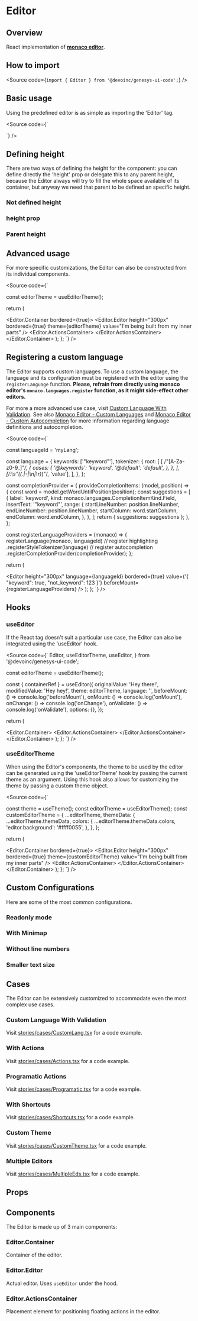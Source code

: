 

<Meta of={Stories} />

# Editor

## Overview

React implementation of
[**monaco editor**](https://microsoft.github.io/monaco-editor/).

<Canvas of={Stories.Base} sourceState="none" />

## How to import

<Source code={`import { Editor } from '@devoinc/genesys-ui-code';`} />

## Basic usage

Using the predefined editor is as simple as importing the 'Editor' tag.

<Source
  code={`

`}
/>

## Defining height

There are two ways of defining the height for the component: you can define directly the 'height' prop or delegate this
to any parent height, because the Editor always will try to fill the whole space available of its container,
but anyway we need that parent to be defined an specific height.

### Not defined height

<Canvas of={Stories.NoHeight} />

### height prop

<Canvas of={Stories.Base} />

### Parent height

<Canvas of={Stories.ParentHeight} />

## Advanced usage

For more specific customizations, the Editor can also be constructed from its
individual components.

<Source
  code={`


  const editorTheme = useEditorTheme();

return (

<Editor.Container bordered={true}>
  <Editor.Editor
    height="300px"
    bordered={true}
    theme={editorTheme}
    value="I'm being built from my inner parts"
  />
  <Editor.ActionsContainer>
    <IconButton icon="gi-heart_full" />
  </Editor.ActionsContainer>
</Editor.Container>
); }; `} />

## Registering a custom language

The Editor supports custom languages. To use a custom language, the language
and its configuration must be registered with the editor using the
`registerLanguage` function.
**Please, refrain from directly using monaco editor's
`monaco.languages.register` function, as it might side-effect other editors.**

For more a more advanced use case, visit
[Custom Language With Validation](#custom-language-with-validation). See also
[Monaco Editor - Custom Languages](https://microsoft.github.io/monaco-editor/monarch.html)
and
[Monaco Editor - Custom Autocompletion](https://microsoft.github.io/monaco-editor/playground.html#extending-language-services-custom-languages)
for more information regarding language definitions and autocompletion.

<Source
  code={`


const languageId = 'myLang';

const language = {
keywords: ['"keyword"'],
tokenizer: {
root: [
[
/"[A-Za-z0-9_]_"/,
{
cases: {
'@keywords': 'keyword',
'@default': 'default',
},
},
],
[/:\\s"((.|-|\\n|\\r)_)"/, 'value'],
],
},
};

const completionProvider = {
provideCompletionItems: (model, position) => {
const word = model.getWordUntilPosition(position);
const suggestions = [
{
label: 'keyword',
kind: monaco.languages.CompletionItemKind.Field,
insertText: '"keyword"',
range: {
startLineNumber: position.lineNumber,
endLineNumber: position.lineNumber,
startColumn: word.startColumn,
endColumn: word.endColumn,
},
},
];
return { suggestions: suggestions };
},
};

  const registerLanguageProviders = (monaco) => {
    registerLanguage(monaco, languageId)
      // register highlighting
      .registerStyleTokenizer(language)
      // register autocompletion
      .registerCompletionProvider(completionProvider);
  };

return (

<Editor
  height="300px"
  language={languageId}
  bordered={true}
  value={'{ "keyword": true, "not_keyword": 123 }'}
  beforeMount={registerLanguageProviders}
/>
); }; `} />

## Hooks

### useEditor

If the React tag doesn't suit a particular use case, the Editor can also be
integrated using the 'useEditor' hook.

<Source code={`
  Editor,
  useEditorTheme,
  useEditor,
} from '@devoinc/genesys-ui-code';

  const editorTheme = useEditorTheme();

const { containerRef } = useEditor({
originalValue: 'Hey there!',
modifiedValue: 'Hey hey!',
theme: editorTheme,
language: '',
beforeMount: () => console.log('beforeMount'),
onMount: () => console.log('onMount'),
onChange: () => console.log('onChange'),
onValidate: () => console.log('onValidate'),
options: {},
});

return (

<Editor.Container>
<Box ref={containerRef} height="100%" />
<Editor.ActionsContainer>
<IconButton icon="gi-heart_full" />
</Editor.ActionsContainer>
</Box>
</Editor.Container>
);
};
`} />

### useEditorTheme

When using the Editor's components, the theme to be used by the editor can be
generated using the 'useEditorTheme' hook by passing the current theme as an
argument.
Using this hook also allows for customizing the theme by passing a custom theme
object.

<Source code={`


  const theme = useTheme();
  const editorTheme = useEditorTheme();
  const customEditorTheme = {
    ...editorTheme,
    themeData: {
      ...editorTheme.themeData,
      colors: {
        ...editorTheme.themeData.colors,
        'editor.background': '#ffff0055',
      },
    },
  };

return (

<Editor.Container bordered={true}>
  <Editor.Editor
    height="300px"
    bordered={true}
    theme={customEditorTheme}
    value="I'm being built from my inner parts"
  />
  <Editor.ActionsContainer>
    <IconButton icon="gi-heart_full" />
  </Editor.ActionsContainer>
</Editor.Container>
); }; `} />

## Custom Configurations

Here are some of the most common configurations.

### Readonly mode

<Canvas of={Stories.ReadonlyMode} />

### With Minimap

<Canvas of={Stories.WithMinimap} />

### Without line numbers

<Canvas of={Stories.WithoutLineNumbers} />

### Smaller text size

<Canvas of={Stories.SmallerTextSize} />

## Cases

The Editor can be extensively customized to accommodate even the most complex
use cases.

### Custom Language With Validation

Visit [stories/cases/CustomLang.tsx](https://github.com/DevoInc/genesys-ui/blob/master/packages/code/src/components/Editor/stories/cases/CustomLang.tsx) for a code example.

<Canvas of={Stories.CustomLanguageWithValidation} sourceState="none" />

### With Actions

Visit [stories/cases/Actions.tsx](https://github.com/DevoInc/genesys-ui/blob/master/packages/code/src/components/Editor/stories/cases/Actions.tsx) for a code example.

<Canvas of={Stories.WithActions} sourceState="none" />

### Programatic Actions

Visit [stories/cases/Programatic.tsx](https://github.com/DevoInc/genesys-ui/blob/master/packages/code/src/components/Editor/stories/cases/Programatic.tsx) for a code example.

<Canvas of={Stories.ProgramaticActions} sourceState="none" />

### With Shortcuts

Visit [stories/cases/Shortcuts.tsx](https://github.com/DevoInc/genesys-ui/blob/master/packages/code/src/components/Editor/stories/cases/Shortcuts.tsx) for a code example.

<Canvas of={Stories.WithShortcuts} sourceState="none" />

### Custom Theme

Visit [stories/cases/CustomTheme.tsx](https://github.com/DevoInc/genesys-ui/blob/master/packages/code/src/components/Editor/stories/cases/CustomThemed.tsx) for a code example.

<Canvas of={Stories.CustomTheme} sourceState="none" />

### Multiple Editors

Visit [stories/cases/MultipleEds.tsx](https://github.com/DevoInc/genesys-ui/blob/master/packages/code/src/components/Editor/stories/cases/MultipleEds.tsx) for a code example.

<Canvas of={Stories.MultipleEditors} sourceState="none" />

## Props

<ArgTypes of={Stories} />

## Components

The Editor is made up of 3 main components:

### Editor.Container

Container of the editor.

<ArgTypes of={Editor.Container} />

### Editor.Editor

Actual editor. Uses `useEditor` under the hood.

<ArgTypes of={Editor.Editor} />

### Editor.ActionsContainer

Placement element for positioning floating actions in the editor.

<ArgTypes of={Editor.ActionsContainer} />
